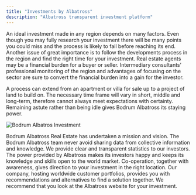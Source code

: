 ```yaml
---
title: "Investments by Albatross"
description: "Albatross transparent investment platform"
---
```


An ideal investment made in any region depends on many factors. Even though you may fully research your investment there will be many points you could miss and the process is likely to fail before reaching its end. Another issue of great importance is to follow the developments process in the region and find the right time for your investment. Real estate agents may be a financial burden for a buyer or seller. Intermediary consultants’ professional monitoring of the region and advantages of focusing on the sector are sure to convert the financial burden into a gain for the investor.

A process can extend from an apartment or villa for sale up to a project of land to build on. The necessary time frame will vary in short, middle and long-term, therefore cannot always meet expectations with certainty. Remaining astute rather than being idle gives Bodrum Albatross its staying power.

![Bodrum Albatros Investment](3f09de2f-9002-4a5c-b4b4-8c4b653b4893.png "Bodrum Albatros Investment")

Bodrum Albatross Real Estate has undertaken a mission and vision. The Bodrum Albatross team never avoid sharing data from collective information and knowledge. We provide clear and transparent statistics to our investors. The power provided by Albatross makes its investors happy and keeps its knowledge and skills open to the world market. Co-operation, together with awareness, gives direction to your investment in the right location. Our company, hosting worldwide customer portfolios, provides you with recommendations and alternatives to find a solution together. We recommend that you look at the Albatross website for your investment.